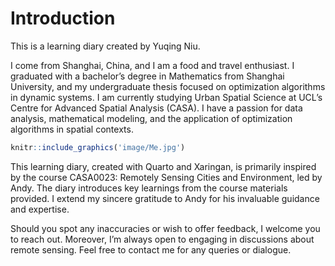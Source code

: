 # Introduction {.unnumbered}

This is a learning diary created by Yuqing Niu.

I come from Shanghai, China, and I am a food and travel enthusiast. I graduated with a bachelor's degree in Mathematics from Shanghai University, and my undergraduate thesis focused on optimization algorithms in dynamic systems. I am currently studying Urban Spatial Science at UCL's Centre for Advanced Spatial Analysis (CASA). I have a passion for data analysis, mathematical modeling, and the application of optimization algorithms in spatial contexts.

```r
knitr::include_graphics('image/Me.jpg')
```

This learning diary, created with Quarto and Xaringan, is primarily inspired by the course CASA0023: Remotely Sensing Cities and Environment, led by Andy. The diary introduces key learnings from the course materials provided. I extend my sincere gratitude to Andy for his invaluable guidance and expertise.

Should you spot any inaccuracies or wish to offer feedback, I welcome you to reach out. Moreover, I'm always open to engaging in discussions about remote sensing. Feel free to contact me for any queries or dialogue.